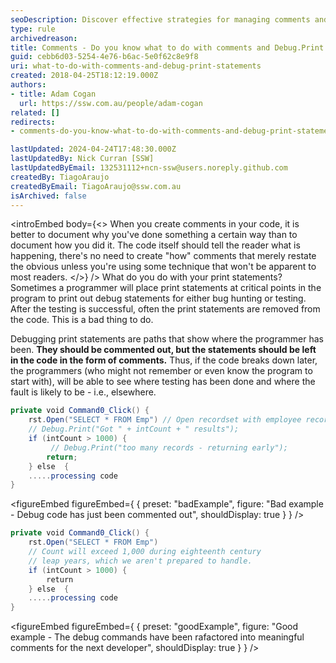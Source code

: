 ```yaml
---
seoDescription: Discover effective strategies for managing comments and Debug.Print statements in your code for enhanced maintainability.
type: rule
archivedreason:
title: Comments - Do you know what to do with comments and Debug.Print statements?
guid: cebb6d03-5254-4e76-b6ac-5e0f62c8e9f8
uri: what-to-do-with-comments-and-debug-print-statements
created: 2018-04-25T18:12:19.000Z
authors:
- title: Adam Cogan
  url: https://ssw.com.au/people/adam-cogan
related: []
redirects:
- comments-do-you-know-what-to-do-with-comments-and-debug-print-statements

lastUpdated: 2024-04-24T17:48:30.000Z
lastUpdatedBy: Nick Curran [SSW]
lastUpdatedByEmail: 132531112+ncn-ssw@users.noreply.github.com
createdBy: TiagoAraujo
createdByEmail: TiagoAraujo@ssw.com.au
isArchived: false
---
```


<introEmbed
  body={<>
When you create comments in your code, it is better to document why you've done something a certain way than to document how you did it. The code itself should tell the reader what is happening, there's no need to create "how" comments that merely restate the obvious unless you're using some technique that won't be apparent to most readers.
  </>}
/>
What do you do with your print statements? Sometimes a programmer will place print statements at critical points in the program to print out debug statements for either bug hunting or testing. After the testing is successful, often the print statements are removed from the code. This is a bad thing to do.

Debugging print statements are paths that show where the programmer has been. **They should be commented out, but the statements should be left in the code in the form of comments.** Thus, if the code breaks down later, the programmers (who might not remember or even know the program to start with), will be able to see where testing has been done and where the fault is likely to be - i.e., elsewhere.

```cs
private void Command0_Click() {
    rst.Open("SELECT * FROM Emp") // Open recordset with employee records
    // Debug.Print("Got " + intCount + " results");
    if (intCount > 1000) {
         // Debug.Print("too many records - returning early");
        return;
    } else  {
    .....processing code
}
```

<figureEmbed figureEmbed={ {
  preset: "badExample",
  figure: "Bad example - Debug code has just been commented out",
  shouldDisplay: true
} } />


```cs
private void Command0_Click() {
    rst.Open("SELECT * FROM Emp")
    // Count will exceed 1,000 during eighteenth century
    // leap years, which we aren't prepared to handle.
    if (intCount > 1000) {
        return
    } else  {
    .....processing code
}
```

<figureEmbed figureEmbed={ {
  preset: "goodExample",
  figure: "Good example - The debug commands have been rafactored into meaningful comments for the next developer",
  shouldDisplay: true
} } />

